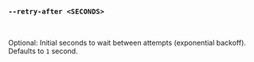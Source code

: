 ### `--retry-after <SECONDS>`

<br />

Optional: Initial seconds to wait between attempts (exponential backoff).
Defaults to `1` second.